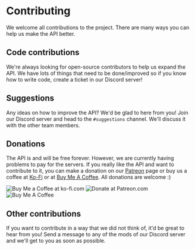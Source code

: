 
# Contributing

We welcome all contributions to the project. There are many ways you can help us make the API better.

## Code contributions

We're always looking for open-source contributors to help us expand the API. We have lots of things that need to be done/improved so if you know how to write code, create a ticket in our Discord server!

## Suggestions

Any ideas on how to improve the API? We'd be glad to here from you! Join our Discord server and head to the `#suggestions` channel. We'll discuss it with the other team members.

## Donations

The API is and will be free forever. However, we are currently having problems to pay for the servers. If you really like the API and want to contribute to it, you can make a donation on our [Patreon](https://www.patreon.com/nekidev) page or buy us a coffee at [Ko-Fi](https://ko-fi.com/nekidev) or at [Buy Me A Coffee](https://buymeacoffee.com/nekidev). All donations are welcome :)

<div className="mt-8 flex flex-row items-center gap-4 flex-wrap">
    <Link
        href="https://ko-fi.com/nekidev"
        className="hover:opacity-80 transition"
        target="_blank"
    >
        <img
            src="https://storage.ko-fi.com/cdn/kofi5.png?v=3"
            alt="Buy Me a Coffee at ko-fi.com"
            style={{ height: "36px" }}
        />
    </Link>
    <Link
        href="https://patreon.com/nekidev"
        className="hover:opacity-80 transition"
        target="_blank"
    >
        <img
            src="https://c5.patreon.com/external/logo/become_a_patron_button.png"
            alt="Donate at Patreon.com"
            style={{ height: "36px", borderRadius: "18px" }}
        />
    </Link>
    <Link
        href="https://www.buymeacoffee.com/nekidev"
        className="hover:opacity-80 transition"
        target="_blank"
    >
        <img
            src="https://cdn.buymeacoffee.com/buttons/v2/default-yellow.png"
            alt="Buy Me A Coffee"
            style={{ height: "36px", borderRadius: "18px" }}
        />
    </Link>
</div>

## Other contributions

If you want to contribute in a way that we did not think of, it'd be great to hear from you! Send a message to any of the mods of our Discord server and we'll get to you as soon as possible.
